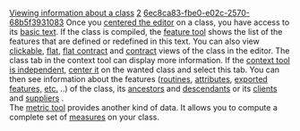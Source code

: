 [[Property:title|Viewing information about a class]]
[[Property:weight|2]]
[[Property:uuid|6ec8ca83-fbe0-e02c-2570-68b5f3931083]]
Once you [[Centering tools on a component|centered the editor]] on a class, you have access to its [[Class formatters: Basic text view|basic text]]. If the class is compiled, the [[Feature tool|feature tool]] shows the list of the features that are defined or redefined in this text. You can also view [[Clickable view|clickable]], [[Class formatters: Flat view|flat]], [[Flat Contract view|flat contract]] and [[Contract view|contract]] views of the class in the editor. The class tab in the context tool can display more information. If the [[Centering tools on a component|context tool is independent]], [[Centering tools on a component|center it]] on the wanted class and select this tab. You can then see information about the features ([[Routines|routines]], [[Attributes|attributes]], [[Exported features|exported features,]]  [[Class views|etc.]] ..) of the class, its [[Ancestors|ancestors]]  and [[Descendants|descendants]]  or its [[Clients|clients]]  and [[Suppliers|suppliers]] . <br/>
The [[Metrics tool|metric tool]]  provides another kind of data. It allows you to compute a complete set of [[How to analyze a project|measures]] on your class. 
{{seealso|<br/>
[[Looking for a class|Looking for a class]]  }}




